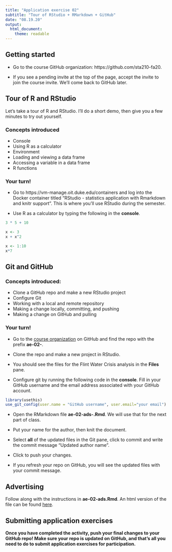 ```yaml
---
title: "Application exercise 02"
subtitle: "Tour of RStudio + RMarkdown + GitHub"
date: "08.19.20"
output: 
  html_document: 
    theme: readable
---
```


## Getting started

- Go to the course GitHub organization: https://github.com/sta210-fa20. 

- If you see a pending invite at the top of the page, accept the invite to join the course invite. We'll come back to GitHub later.

## Tour of R and RStudio 

Let's take a tour of R and RStudio. I'll do a short demo, then give you a few minutes to try out yourself. 

### Concepts introduced

- Console
- Using R as a calculator
- Environment
- Loading and viewing a data frame
- Accessing a variable in a data frame
- R functions

### Your turn!

- Go to https://vm-manage.oit.duke.edu/containers and log into the Docker container titled "RStudio - statistics application with Rmarkdown and knitr support". This is where you'll use RStudio during the semester. 

- Use R as a calculator by typing the following in the **console**. 

```r
3 * 5 + 10
```

```r
x <- 3
x + x^2
```

```r
x <- 1:10
x*7
```

## Git and GitHub

### Concepts introduced:
 
- Clone a GitHub repo and make a new RStudio project 
- Configure Git
- Working with a local and remote repository
- Making a change locally, committing, and pushing
- Making a change on GitHub and pulling

### Your turn!

- Go to the [course organization](https://github.com/sta210-fa20) on GitHub  and find the repo with the prefix **ae-02-**. 

- Clone the repo and make a new project in RStudio. 

- You should see the files for the Flint Water Crisis analysis in the **Files** pane. 

- Configure git by running the following code in the **console**. Fill in your GitHub username and the email address associated with your GitHub account. 


```r
library(usethis)
use_git_config(user.name = "GitHub username", user.email="your email")
```

- Open the RMarkdown file **ae-02-ads-.Rmd**. We will use that for the next part of class. 

- Put your name for the author, then knit the document. 

- Select **all** of the updated files in the Git pane, click to commit and write the commit message "Updated author name". 
- Click to push your changes.

- If you refresh your repo on GitHub, you will see the updated files with your commit message. 

## Advertising

Follow along with the instructions in **ae-02-ads.Rmd**. An html version of the file can be found [here](https://sta210-fa20.netlify.app/appex/ae-02-ads.html).


## Submitting application exercises 

**Once you have completed the activity, push your final changes to your GitHub repo! Make sure your repo is updated on GitHub, and that's all you need to do to submit application exercises for participation.**

